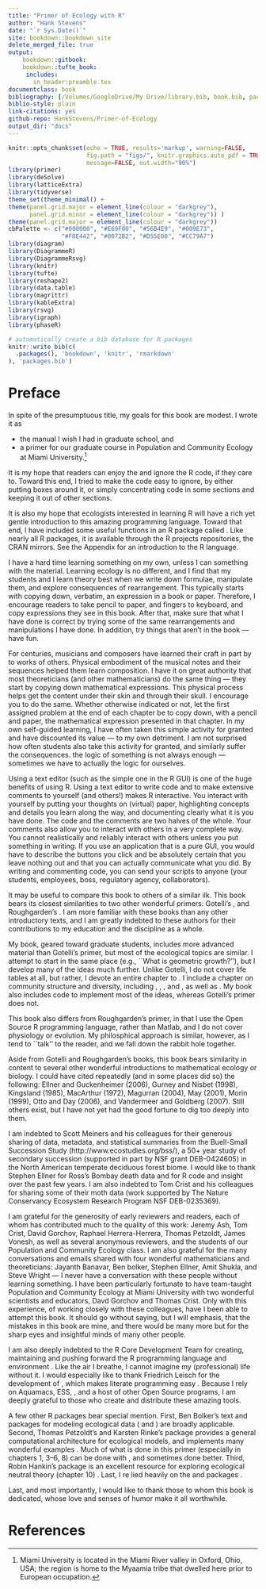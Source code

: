 ```yaml
---
title: "Primer of Ecology with R"
author: "Hank Stevens"
date: "`r Sys.Date()`"
site: bookdown::bookdown_site
delete_merged_file: true
output:
    bookdown::gitbook:
    bookdown::tufte_book:
     includes:
       in_header:preamble.tex
documentclass: book
bibliography: [/Volumes/GoogleDrive/My Drive/library.bib, book.bib, packages.bib]
biblio-style: plain
link-citations: yes
github-repo: HankStevens/Primer-of-Ecology
output_dir: "docs"
---
```


```r
knitr::opts_chunk$set(echo = TRUE, results='markup', warning=FALSE,
                      fig.path = "figs/", knitr.graphics.auto_pdf = TRUE,
                      message=FALSE, out.width="90%")
library(primer)
library(deSolve)
library(latticeExtra)
library(tidyverse)
theme_set(theme_minimal() + 
theme(panel.grid.major = element_line(colour = "darkgrey"),
      panel.grid.minor = element_line(colour = "darkgrey")) ) 
theme(panel.grid.major = element_line(colour = "darkgrey"))
cbPalette <- c("#000000", "#E69F00", "#56B4E9", "#009E73", 
               "#F0E442", "#0072B2", "#D55E00", "#CC79A7")
library(diagram)
library(DiagrammeR)
library(DiagrammeRsvg)
library(knitr)
library(tufte)
library(reshape2)
library(data.table)
library(magrittr)
library(kableExtra)
library(rsvg)
library(igraph)
library(phaseR)

```

```r
# automatically create a bib database for R packages
knitr::write_bib(c(
  .packages(), 'bookdown', 'knitr', 'rmarkdown'
), 'packages.bib')
```


# Preface {-}

\paragraph{Goals and audience}
In spite of the presumptuous title, my goals for this book are modest. I wrote it as 


* the manual I wish I had in graduate school, and
* a primer for our graduate course in Population and Community Ecology at Miami University.^[Miami University is located in the Miami River valley in Oxford, Ohio, USA; the region is home to the Myaamia tribe that dwelled here prior to European occupation.]


It is my hope that readers can enjoy the \emph{ecological content} and ignore the R code, if they care to.  Toward this end, I tried to make the code easy to ignore, by either putting boxes around it, or simply concentrating code in some sections and keeping it out of other sections. 

It is also my hope that ecologists interested in learning R will have a rich yet gentle introduction to this amazing programming language. Toward that end, I have included some useful functions in an R package called \texttt{primer}. Like nearly all R packages, it is available through the R projects repositories, the CRAN mirrors. See the Appendix for an introduction to the R language.

I have a hard time learning something on my own, unless I can \emph{do} something with the material. Learning  ecology is no different, and I find that my students and I learn theory best when we write down formulae, manipulate them, and explore consequences of rearrangement. This typically starts with copying down, verbatim, an expression in a book or paper. Therefore, I encourage readers to take pencil to paper, and fingers to keyboard, and copy expressions they see in this book. After that, make sure that what I have done is correct by trying some of the same rearrangements and manipulations I have done. In addition, try things that aren't in the book --- have fun.

\paragraph{A pedagogical suggestion}
For centuries, musicians and composers have learned their craft in part by \emph{copying by hand} to works of others. Physical embodiment of the musical notes and their sequences helped them learn composition. I have it on great authority that most theoreticians (and other mathematicians) do the same thing --- they start by copying down mathematical expressions. This physical process helps get the content under their skin and through their skull. I encourage you to do the same. Whether otherwise indicated or not, let the first assigned problem at the end of each chapter be to copy down, with a pencil and paper, the mathematical expression presented in that chapter. In my own self-guided learning, I have often taken this simple activity for granted and have discounted its value --- to my own detriment. I am not surprised how often students also take this activity for granted, and similarly suffer the consequences. \emph{Seeing} the logic of something is not always enough --- sometimes we have to actually \emph{recreate} the logic for ourselves.

Using a text editor (such as the simple one in the R GUI) is one of the huge benefits of using R. Using a text editor to write code and to make extensive comments to yourself (and others!) makes R \emph{truly} interactive. You interact with yourself by putting your thoughts on (virtual) paper, highlighting concepts and details you learn along the way, and documenting clearly what it is you have done. The code and the comments are two halves of the whole. Your comments also allow you to interact with others in a very complete way. You cannot realistically and reliably interact with others unless you put something in writing. If you use an application that is a pure GUI, you would have to describe the buttons you click and be absolutely certain that you leave nothing out and that you can actually communicate what you did. By writing and commenting code, you can send your scripts to anyone (your students, employees, boss, regulatory agency, collaborators\ldots). 

\paragraph{Comparison to other texts}
It may be useful to compare this book to others of a similar ilk. This book bears its closest similarities to two other wonderful primers: Gotelli's \emph{A Primer of Ecology}, and Roughgarden's \emph{Primer of Theoretical Ecology}. I am more familiar with these books than any other introductory texts, and I  am greatly indebted to these authors for their contributions to my education and the discipline as a whole. 

My book, geared toward graduate students, includes more advanced material than Gotelli's primer, but most of the ecological topics are similar. I attempt to start in the same place (e.g., ``What is geometric growth?''), but I develop many of the ideas much further. Unlike Gotelli, I do not cover life tables at all, but rather, I devote an entire chapter to \emph{demographic matrix models}. I include a chapter on community structure and diversity, including \emph{multivariate distances}, \emph{species-abundance distributions}, \emph{species-area relations}, and \emph{island biogeography}, as well as \emph{diversity partitioning}. My book also includes code to implement most of the ideas, whereas Gotelli's primer does not.

This book also differs from Roughgarden's primer, in that I use the Open Source R programming language, rather than Matlab\textregistered, and I do not cover physiology or evolution. My philosphical approach is similar, however, as I tend to ``talk'' to the reader, and we fall down the rabbit hole together\footnote{From \emph{Alice's Adventures in Wonderland} (1865), L. Carroll (C. L. Dodgson).}.

Aside from Gotelli and Roughgarden's books, this book bears similarity in content to several other wonderful introductions to mathematical ecology or biology. I could have cited repeatedly (and in some places did so) the following: Ellner and Guckenheimer (2006), Gurney and Nisbet (1998), Kingsland (1985), MacArthur (1972), Magurran (2004), May (2001), Morin (1999), Otto and Day (2006),  and Vandermeer and Goldberg (2007). Still others exist, but I have not yet had the good fortune to dig too deeply into them.

\paragraph{Acknowledgements}
I am indebted to Scott Meiners and his colleagues for their generous sharing of data, metadata, and statistical summaries from the Buell-Small Succession Study (http://www.ecostudies.org/bss/), a 50$+$ year study of secondary succession (supported in part by NSF grant DEB-0424605) in the North American temperate deciduous forest biome. I would like to thank Stephen Ellner for Ross's Bombay death data and for R code and insight over the past few years.  I am also indebted to Tom Crist and his colleagues for sharing some of their moth data (work supported by The Nature Conservancy Ecosystem Research Program
NSF DEB-0235369).

I am grateful for the generosity of early reviewers and readers, each of whom has contributed much to the quality of this work: Jeremy Ash, Tom Crist, David Gorchov, Raphael Herrera-Herrera, Thomas Petzoldt, James Vonesh, as well as several anonymous reviewers, and the students of our Population and Community Ecology class. I am also grateful for the many conversations and emails shared with four wonderful mathematicians and theoreticians: Jayanth Banavar, Ben bolker, Stephen Ellner, Amit Shukla, and Steve Wright --- I never have a conversation with these people without learning something. I have been particularly fortunate to have team-taught Population and Community Ecology at Miami University with two wonderful scientists and educators, Davd Gorchov and Thomas Crist. Only with this experience, of working closely with these colleagues, have I been able to attempt this book. It should go without saying, but I will emphasis, that the mistakes in this book are mine, and there would be many more but for the sharp eyes and insightful minds of many other people.

I am also deeply indebted to the R Core Development Team for creating, maintaining and pushing forward the R programming language and environment \cite{R2009}. Like the air I breathe, I cannot imagine my (professional) life without it. I would especially like to thank Friedrich Leisch for the development of \texttt{Sweave}, which makes literate programming easy \cite{Leisch:2002sw}. Because I rely on Aquamacs, ESS, \LaTeX, and a host of other Open Source programs, I am deeply grateful to those who create and distribute these amazing tools.

A few other R packages bear special mention. First, Ben Bolker's text \cite{Bolker:2008rr} and packages for modeling ecological data (\texttt{bbmle} and \texttt{emdbook}) are broadly applicable. Second, Thomas Petzoldt's and Karsten Rinke's \texttt{simecol} package provides a general computational architecture for ecological models, and implements many wonderful examples \cite{Petzoldt:2007jo}. Much of what is done in this primer (especially in chapters 1, 3--6, 8) can be done with \texttt{simecol}, and sometimes done better. Third, Robin Hankin's \texttt{untb} package is an excellent resource for exploring ecological neutral theory (chapter 10) \cite{Hankin:2007zm}. Last, I re    lied heavily on the \texttt{deSolve} \cite{Soetaert:mw} and \texttt{vegan} packages \cite{Oksanen:2008}.

Last, and most importantly, I would like to thank those to whom this book is dedicated, whose love and senses of humor make it all worthwhile.

# References
